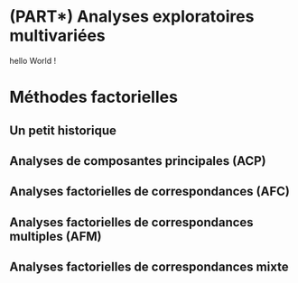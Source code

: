 
# (PART\*) Analyses exploratoires multivariées

hello World !
 
# Méthodes factorielles {#chap12}

## Un petit historique {#sect121}

## Analyses de composantes principales (ACP) {#sect122}

## Analyses factorielles de correspondances (AFC)  {#sect123}

## Analyses factorielles de correspondances multiples (AFM)  {#sect124}

## Analyses factorielles de correspondances mixte  {#sect125}
